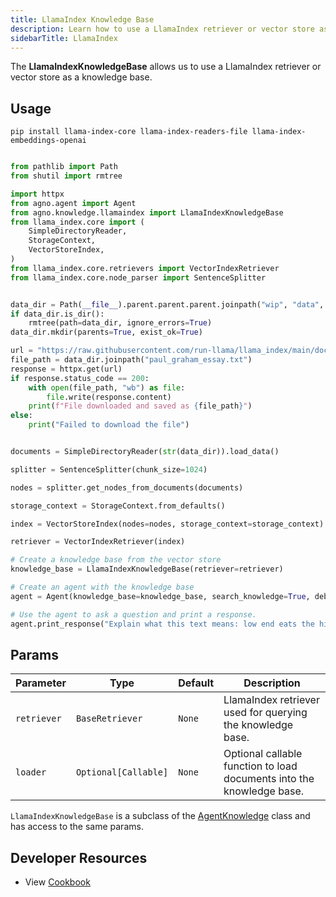 ```yaml
---
title: LlamaIndex Knowledge Base
description: Learn how to use a LlamaIndex retriever or vector store as a knowledge base.
sidebarTitle: LlamaIndex
---
```


The **LlamaIndexKnowledgeBase** allows us to use a LlamaIndex retriever or vector store as a knowledge base.

## Usage

```shell
pip install llama-index-core llama-index-readers-file llama-index-embeddings-openai
```

```python llamaindex_kb.py

from pathlib import Path
from shutil import rmtree

import httpx
from agno.agent import Agent
from agno.knowledge.llamaindex import LlamaIndexKnowledgeBase
from llama_index.core import (
    SimpleDirectoryReader,
    StorageContext,
    VectorStoreIndex,
)
from llama_index.core.retrievers import VectorIndexRetriever
from llama_index.core.node_parser import SentenceSplitter


data_dir = Path(__file__).parent.parent.parent.joinpath("wip", "data", "paul_graham")
if data_dir.is_dir():
    rmtree(path=data_dir, ignore_errors=True)
data_dir.mkdir(parents=True, exist_ok=True)

url = "https://raw.githubusercontent.com/run-llama/llama_index/main/docs/docs/examples/data/paul_graham/paul_graham_essay.txt"
file_path = data_dir.joinpath("paul_graham_essay.txt")
response = httpx.get(url)
if response.status_code == 200:
    with open(file_path, "wb") as file:
        file.write(response.content)
    print(f"File downloaded and saved as {file_path}")
else:
    print("Failed to download the file")


documents = SimpleDirectoryReader(str(data_dir)).load_data()

splitter = SentenceSplitter(chunk_size=1024)

nodes = splitter.get_nodes_from_documents(documents)

storage_context = StorageContext.from_defaults()

index = VectorStoreIndex(nodes=nodes, storage_context=storage_context)

retriever = VectorIndexRetriever(index)

# Create a knowledge base from the vector store
knowledge_base = LlamaIndexKnowledgeBase(retriever=retriever)

# Create an agent with the knowledge base
agent = Agent(knowledge_base=knowledge_base, search_knowledge=True, debug_mode=True, show_tool_calls=True)

# Use the agent to ask a question and print a response.
agent.print_response("Explain what this text means: low end eats the high end", markdown=True)
```

## Params

| Parameter   | Type                 | Default | Description                                                           |
| ----------- | -------------------- | ------- | --------------------------------------------------------------------- |
| `retriever` | `BaseRetriever`      | `None`  | LlamaIndex retriever used for querying the knowledge base.            |
| `loader`    | `Optional[Callable]` | `None`  | Optional callable function to load documents into the knowledge base. |

`LlamaIndexKnowledgeBase` is a subclass of the [AgentKnowledge](/reference/knowledge/base) class and has access to the same params.

## Developer Resources

- View [Cookbook](https://github.com/agno-agi/agno/blob/main/cookbook/agent_concepts/knowledge/llamaindex_kb.py)
